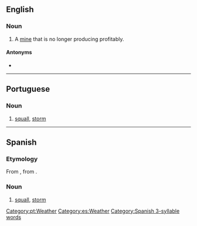 ==English==

===Noun===
{{en-noun}}

# {{lb|en|mining}} A [[mine]] that is no longer producing profitably.

====Antonyms====
* {{l|en|bonanza}}

----

==Portuguese==

===Noun===
{{pt-noun|f}}

# [[squall]], [[storm]]

[[Category:pt:Weather]]

----

==Spanish==

===Etymology===
From {{etyl|la|es}} {{m|la|borras}}, from {{m|la|boreas}}.

===Noun===
{{es-noun|f}}

# [[squall]], [[storm]]

[[Category:es:Weather]]
[[Category:Spanish 3-syllable words]]